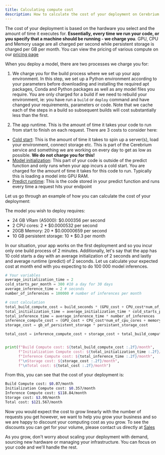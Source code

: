 ```yaml
---
title: Calculating compute cost
description: How to calculate the cost of your deployment on Cerebrium
---
```


The cost of your deployment is based on the hardware you select and the amount of time it executes for. <b>Essentially, every time we run your code, or you specify that a
machine should be running - we charge you</b>. GPU, CPU and Memory usage are all charged per second while persistent storage is charged per GB per month. You can
view the pricing of various compute on our [pricing page](https://www.cerebrium.ai/pricing)

When you deploy a model, there are two processes we charge you for:

1. We charge you for the build process where we set up your app environment. In this step, we set up a Python environment according to your parameters before downloading and installing the required apt packages, Conda and Python packages as well as any model files you require.
   You are only charged for a build if we need to rebuild your environment, ie: you have run a `build` or `deploy` command and have changed your requirements, parameters or code. Note that we cache each of the steps in a build so subsequent builds will cost substantially less than the first.

2. The app runtime. This is the amount of time it takes your code to run from start to finish on each request. There are 3 costs to consider here:

- <u>Cold start</u>: This is the amount of time it takes to spin up a server(s),
  load your environment, connect storage etc. This is part of the Cerebrium
  service and something we are working on every day to get as low as possible.
  <b>We do not charge you for this!</b>
- <u>Model initialization</u>: This part of your code is outside of the predict
  function and only runs when your app incurs a cold start. You are charged for
  the amount of time it takes for this code to run. Typically this is loading a
  model into GPU RAM.
- <u>Predict runtime</u>: This is the code stored in your predict function and
  runs every time a request hits your endpoint

Let us go through an example of how you can calculate the cost of your deployment:

The model you wish to deploy requires:

- 24 GB VRam (A5000): $0.000356 per second
- 2 CPU cores: 2 \* $0.0000532 per second
- 20GB Memory: 20 \* $0.00000659 per second
- 10 GB persistent storage: 10 \* $0.3 per month

In our situation, your app works on the first deployment and so you incur only one build process of 2 minutes. Additionally, let's say that the app has 10 cold starts a day with an average initialization of 2 seconds and lastly and average runtime (predict) of 2 seconds. Let us calculate your
expected cost at month end with you expecting to do 100 000 model inferences.

```python
# Your variables
average_initialization_time = 2
cold_starts_per_month = 300 #10 a day for 30 days
average_inference_time = 2 # seconds
number_of_inferences = 100000 # number of inferences per month

# cost calculation
total_build_compute_cost = build_seconds * (GPU_cost + CPU_cost*num_of_cpu_cores + memory_cost*gb_of_RAM )
total_initialization_time = average_initialization_time * cold_starts_per_month
total_inference_time = average_inference_time * number_of_inferences
inference_compute_cost = (GPU_cost + CPU_cost*num_of_cpu_cores + memory_cost*gb_of_RAM ) * total_inference_time
storage_cost = gb_of_persistent_storage * persistant_storage_cost

total_cost = inference_compute_cost + storage_cost + total_build_compute_cost + total_initialization_time


print(f"Build Compute cost: ${total_build_compute_cost :.2f}/month",
      f"Initialization Compute cost: ${total_initialization_time :.2f}/month",
      f"Inference Compute cost: ${total_inference_time :.2f}/month",
      f"\nStorage cost: ${storage_cost :.2f}/month",
      f"\nTotal cost: ${total_cost :.2f}/month")
```

From this, you can see that the cost of your deployment is:

```bash
Build Compute cost: $0.07/month
Initialization Compute cost: $0.357/month
Inference Compute cost: $118.84/month
Storage cost: $3.00/month
Total cost: $121.567/month
```

Now you would expect the cost to grow linearly with the number of requests you get however, we want to help you grow your business and so we are happy to discount your computing cost as you grow.
To see the discounts you can get for your volume, please contact us directly at [Sales](mailto:sales@cerebrium.ai)

As you grow, don't worry about scaling your deployment with demand, sourcing new hardware or managing your infrastructure. You can focus on your code and we'll handle the rest.
